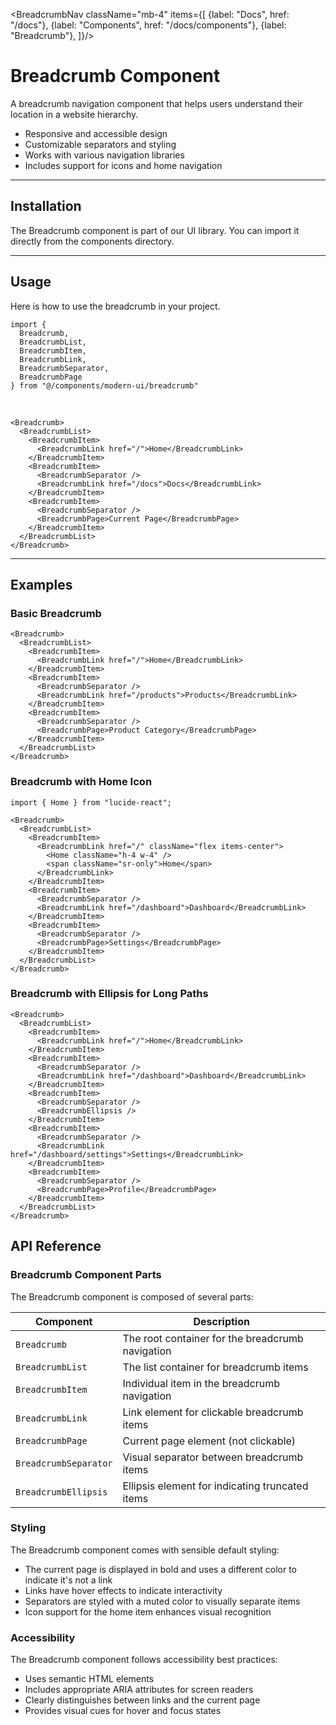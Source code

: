 
<BreadcrumbNav className="mb-4" items={[
  {label: "Docs", href: "/docs"},
  {label: "Components", href: "/docs/components"},
  {label: "Breadcrumb"},
]}/>

<PreviewBreadcrumb/>

# Breadcrumb Component

A breadcrumb navigation component that helps users understand their location in a website hierarchy.

- Responsive and accessible design
- Customizable separators and styling
- Works with various navigation libraries
- Includes support for icons and home navigation

---

## Installation

The Breadcrumb component is part of our UI library. You can import it directly from the components directory.

<BreadcrumbInstallation/>

---

## Usage

Here is how to use the breadcrumb in your project.

```tsx
import { 
  Breadcrumb, 
  BreadcrumbList, 
  BreadcrumbItem, 
  BreadcrumbLink, 
  BreadcrumbSeparator,
  BreadcrumbPage
} from "@/components/modern-ui/breadcrumb"
```

<br/>

```tsx
<Breadcrumb>
  <BreadcrumbList>
    <BreadcrumbItem>
      <BreadcrumbLink href="/">Home</BreadcrumbLink>
    </BreadcrumbItem>
    <BreadcrumbItem>
      <BreadcrumbSeparator />
      <BreadcrumbLink href="/docs">Docs</BreadcrumbLink>
    </BreadcrumbItem>
    <BreadcrumbItem>
      <BreadcrumbSeparator />
      <BreadcrumbPage>Current Page</BreadcrumbPage>
    </BreadcrumbItem>
  </BreadcrumbList>
</Breadcrumb>
```

---

## Examples

### Basic Breadcrumb
```tsx
<Breadcrumb>
  <BreadcrumbList>
    <BreadcrumbItem>
      <BreadcrumbLink href="/">Home</BreadcrumbLink>
    </BreadcrumbItem>
    <BreadcrumbItem>
      <BreadcrumbSeparator />
      <BreadcrumbLink href="/products">Products</BreadcrumbLink>
    </BreadcrumbItem>
    <BreadcrumbItem>
      <BreadcrumbSeparator />
      <BreadcrumbPage>Product Category</BreadcrumbPage>
    </BreadcrumbItem>
  </BreadcrumbList>
</Breadcrumb>
```

### Breadcrumb with Home Icon
```tsx
import { Home } from "lucide-react";

<Breadcrumb>
  <BreadcrumbList>
    <BreadcrumbItem>
      <BreadcrumbLink href="/" className="flex items-center">
        <Home className="h-4 w-4" />
        <span className="sr-only">Home</span>
      </BreadcrumbLink>
    </BreadcrumbItem>
    <BreadcrumbItem>
      <BreadcrumbSeparator />
      <BreadcrumbLink href="/dashboard">Dashboard</BreadcrumbLink>
    </BreadcrumbItem>
    <BreadcrumbItem>
      <BreadcrumbSeparator />
      <BreadcrumbPage>Settings</BreadcrumbPage>
    </BreadcrumbItem>
  </BreadcrumbList>
</Breadcrumb>
```

### Breadcrumb with Ellipsis for Long Paths
```tsx
<Breadcrumb>
  <BreadcrumbList>
    <BreadcrumbItem>
      <BreadcrumbLink href="/">Home</BreadcrumbLink>
    </BreadcrumbItem>
    <BreadcrumbItem>
      <BreadcrumbSeparator />
      <BreadcrumbLink href="/dashboard">Dashboard</BreadcrumbLink>
    </BreadcrumbItem>
    <BreadcrumbItem>
      <BreadcrumbSeparator />
      <BreadcrumbEllipsis />
    </BreadcrumbItem>
    <BreadcrumbItem>
      <BreadcrumbSeparator />
      <BreadcrumbLink href="/dashboard/settings">Settings</BreadcrumbLink>
    </BreadcrumbItem>
    <BreadcrumbItem>
      <BreadcrumbSeparator />
      <BreadcrumbPage>Profile</BreadcrumbPage>
    </BreadcrumbItem>
  </BreadcrumbList>
</Breadcrumb>
```

## API Reference

### Breadcrumb Component Parts

The Breadcrumb component is composed of several parts:

| Component | Description |
|-----------|-------------|
| `Breadcrumb` | The root container for the breadcrumb navigation |
| `BreadcrumbList` | The list container for breadcrumb items |
| `BreadcrumbItem` | Individual item in the breadcrumb navigation |
| `BreadcrumbLink` | Link element for clickable breadcrumb items |
| `BreadcrumbPage` | Current page element (not clickable) |
| `BreadcrumbSeparator` | Visual separator between breadcrumb items |
| `BreadcrumbEllipsis` | Ellipsis element for indicating truncated items |

### Styling

The Breadcrumb component comes with sensible default styling:

- The current page is displayed in bold and uses a different color to indicate it's not a link
- Links have hover effects to indicate interactivity
- Separators are styled with a muted color to visually separate items
- Icon support for the home item enhances visual recognition

### Accessibility

The Breadcrumb component follows accessibility best practices:

- Uses semantic HTML elements
- Includes appropriate ARIA attributes for screen readers
- Clearly distinguishes between links and the current page
- Provides visual cues for hover and focus states 